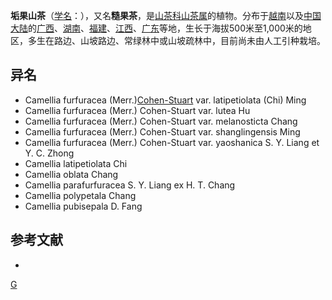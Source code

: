 {{Speciesbox 
| taxon = Camellia furfuracea
| authority =  (Merr.) Cohen-Stuart
}}

'''垢果山茶'''（[[学名|学名]]：{{lang|la|''Camellia furfuracea''}}），又名'''糙果茶'''，是[[山茶科|山茶科]][[山茶属|山茶属]]的植物。分布于[[越南|越南]]以及[[中国大陆|中国大陆]]的[[广西|广西]]、[[湖南|湖南]]、[[福建|福建]]、[[江西|江西]]、[[广东|广东]]等地，生长于海拔500米至1,000米的地区，多生在路边、山坡路边、常绿林中或山坡疏林中，目前尚未由人工引种栽培。

== 异名 ==
* Camellia furfuracea (Merr.)[[Combertus_Pieter_Cohen-Stuart|Cohen-Stuart]] var. latipetiolata (Chi) Ming
* Camellia furfuracea (Merr.) Cohen-Stuart var. lutea Hu
* Camellia furfuracea (Merr.) Cohen-Stuart var. melanosticta Chang
* Camellia furfuracea (Merr.) Cohen-Stuart var. shanglingensis Ming
* Camellia furfuracea (Merr.) Cohen-Stuart var. yaoshanica S. Y. Liang et Y. C. Zhong
* Camellia latipetiolata Chi
* Camellia oblata Chang
* Camellia parafurfuracea S. Y. Liang ex H. T. Chang
* Camellia polypetala Chang
* Camellia pubisepala D. Fang

== 参考文献 ==
<div class="references-small">
* {{cite web| url =http://www.bioinfo.cn/db05/KmzwSpecies.php?action=view&id=22186| title =糙果茶| work =《中国高等植物数据库全库》| publisher =中国科学院微生物研究所| author =昆明植物研究所| accessdate =2009-02-25| deadurl =yes| archiveurl =https://web.archive.org/web/20160305024140/http://www.bioinfo.cn/db05/KmzwSpecies.php?action=view&id=22186| archivedate =2016-03-05}}
</div>
{{Taxonbar|from=Q10929089}}

[[Category:山茶属|G]]